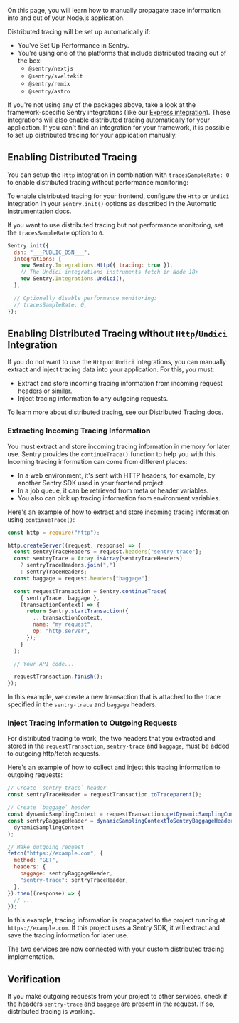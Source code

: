 On this page, you will learn how to manually propagate trace information into and out of your Node.js application.

Distributed tracing will be set up automatically if:

- You've <PlatformLink to="/performance/">Set Up Performance</PlatformLink> in Sentry.
- You're using one of the platforms that include distributed tracing out of the box:
  - `@sentry/nextjs`
  - `@sentry/sveltekit`
  - `@sentry/remix`
  - `@sentry/astro`

If you're not using any of the packages above, take a look at the framework-specific Sentry integrations (like our [Express integration](/platforms/node/guides/express/)). These integrations will also enable distributed tracing automatically for your application.
If you can't find an integration for your framework, it is possible to set up distributed tracing for your application manually.

## Enabling Distributed Tracing

You can setup the `Http` integration in combination with `tracesSampleRate: 0` to enable distributed tracing without performance monitoring:

To enable distributed tracing for your frontend, configure the `Http` or `Undici` integration in your `Sentry.init()` options as described in the <PlatformLink to="/performance/instrumentation/automatic-instrumentation/">Automatic Instrumentation</PlatformLink> docs.

If you want to use distributed tracing but not performance monitoring, set the `tracesSampleRate` option to `0`.

```javascript
Sentry.init({
  dsn: "___PUBLIC_DSN___",
  integrations: [
    new Sentry.Integrations.Http({ tracing: true }),
    // The Undici integrations instruments fetch in Node 18+
    new Sentry.Integrations.Undici(),
  ],

  // Optionally disable performance monitoring:
  // tracesSampleRate: 0,
});
```

## Enabling Distributed Tracing without `Http`/`Undici` Integration

If you do not want to use the `Http` or `Undici` integrations, you can manually extract and inject tracing data into your application. For this, you must:

- Extract and store incoming tracing information from incoming request headers or similar.
- Inject tracing information to any outgoing requests.

To learn more about distributed tracing, see our <PlatformLink to="/usage/distributed-tracing/">Distributed Tracing</PlatformLink> docs.

### Extracting Incoming Tracing Information

You must extract and store incoming tracing information in memory for later use. Sentry provides the `continueTrace()` function to help you with this. Incoming tracing information can come from different places:

- In a web environment, it's sent with HTTP headers, for example, by another Sentry SDK used in your frontend project.
- In a job queue, it can be retrieved from meta or header variables.
- You also can pick up tracing information from environment variables.

Here's an example of how to extract and store incoming tracing information using `continueTrace()`:

```javascript
const http = require("http");

http.createServer((request, response) => {
  const sentryTraceHeaders = request.headers["sentry-trace"];
  const sentryTrace = Array.isArray(sentryTraceHeaders)
    ? sentryTraceHeaders.join(",")
    : sentryTraceHeaders;
  const baggage = request.headers["baggage"];

  const requestTransaction = Sentry.continueTrace(
    { sentryTrace, baggage },
    (transactionContext) => {
      return Sentry.startTransaction({
        ...transactionContext,
        name: "my request",
        op: "http.server",
      });
    }
  );

  // Your API code...

  requestTransaction.finish();
});
```

In this example, we create a new transaction that is attached to the trace specified in the `sentry-trace` and `baggage` headers.

### Inject Tracing Information to Outgoing Requests

For distributed tracing to work, the two headers that you extracted and stored in the `requestTransaction`, `sentry-trace` and `baggage`, must be added to outgoing http/fetch requests.

Here's an example of how to collect and inject this tracing information to outgoing requests:

```javascript
// Create `sentry-trace` header
const sentryTraceHeader = requestTransaction.toTraceparent();

// Create `baggage` header
const dynamicSamplingContext = requestTransaction.getDynamicSamplingContext();
const sentryBaggageHeader = dynamicSamplingContextToSentryBaggageHeader(
  dynamicSamplingContext
);

// Make outgoing request
fetch("https://example.com", {
  method: "GET",
  headers: {
    baggage: sentryBaggageHeader,
    "sentry-trace": sentryTraceHeader,
  },
}).then((response) => {
  // ...
});
```

In this example, tracing information is propagated to the project running at `https://example.com`. If this project uses a Sentry SDK, it will extract and save the tracing information for later use.

The two services are now connected with your custom distributed tracing implementation.

## Verification

If you make outgoing requests from your project to other services, check if the headers `sentry-trace` and `baggage` are present in the request. If so, distributed tracing is working.
